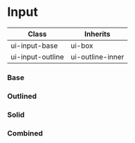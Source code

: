 
<Meta of={InputStories} />

# Input

| Class            | Inherits         |
| ---------------- | ---------------- |
| ui-input-base    | ui-box           |
| ui-input-outline | ui-outline-inner |

### Base

<Canvas withToolbar of={InputStories.InputBase} />

### Outlined

<Canvas withToolbar of={InputStories.InputOutline} />

### Solid

<Canvas withToolbar of={InputStories.InputSolid} />

### Combined

<Canvas withToolbar of={InputStories.InputCombined} />
